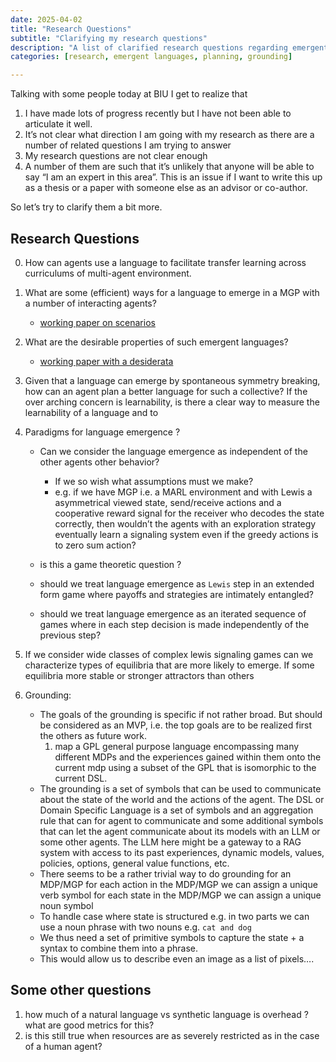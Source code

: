 ```yaml
---
date: 2025-04-02
title: "Research Questions"
subtitle: "Clarifying my research questions"
description: "A list of clarified research questions regarding emergent languages, planning, and grounding in multi-agent systems."
categories: [research, emergent languages, planning, grounding]

---
```



Talking with some people today at BIU I get to realize that 

1. I have made lots of progress recently but I have not been able to articulate it well.
2. It's not clear what direction I am going with my research as there are a number of related questions I am trying to answer
3. My research questions are not clear enough
4. A number of them are such that it's unlikely that anyone will be able to say "I am an expert in this area". This is an issue if I 
want to write this up as a thesis or a paper with someone else as an advisor or co-author.

So let's try to clarify them a bit more.

## Research Questions

0. How can agents use a language to facilitate transfer learning across curriculums of multi-agent environment.
1. What are some (efficient) ways for a language to emerge in a MGP with a number of interacting agents?
    - [working paper on scenarios](/posts/2025/2025-01-05-bifurcating-paths-to-signaling/index.qmd)
2. What are the desirable properties of such emergent languages?
    - [working paper with a desiderata](/posts/2025/2025-01-14-Desiderata-for-Emergent-Languages/index.qmd)
3. Given that a language can emerge by spontaneous symmetry breaking, how can an agent plan a better language for such a collective?
   If the over arching concern is learnability, is there a clear way to measure the learnability of a language and to 

4. Paradigms for language emergence ?
    - Can we consider the language emergence as independent of the other agents other behavior? 
        - If we so wish what assumptions must we make?
        - e.g. if we have MGP i.e. a MARL environment and with Lewis a asymmetrical viewed state, send/receive actions and a cooperative reward signal for the receiver who decodes the state correctly, then wouldn't the agents with an exploration strategy eventually learn a signaling system even if the greedy actions is to zero sum action?

    - is this a game theoretic question ?

    - should we treat language emergence as `Lewis` step in an extended form game where payoffs and strategies are intimately entangled?
    - should we treat language emergence as an iterated sequence of games where in each step decision is made independently of the previous step?
5. If we consider wide classes of complex lewis signaling games can we characterize types of equilibria that are more likely to emerge.
   If some equilibria more stable or stronger attractors than others
6. Grounding:
    - The goals of the grounding is specific if not rather broad. But should be considered as an MVP, i.e. the top goals are to be realized first the others as future work.
        1. map a GPL general purpose language encompassing many different MDPs 
        and the experiences gained within them onto the current mdp using a subset of the GPL that is isomorphic to the current DSL.
    - The grounding is a set of symbols that can be used to communicate about the state of the world and the actions of the agent.
    The DSL or Domain Specific Language is a set of symbols and an aggregation rule that can for agent to communicate and some additional symbols that can 
    let the agent communicate about its models with an LLM or some other agents.
    The LLM here might be a gateway to a RAG system with access to its past experiences, dynamic models, values, policies, options, general value functions, etc.     
    - There seems to be a rather trivial way to do grounding for an MDP/MGP
        for each action in the MDP/MGP we can assign a unique verb symbol
        for each state in the MDP/MGP we can assign a unique noun symbol
    - To handle case where state is structured e.g. in two parts we can use a noun phrase with two nouns e.g. `cat and dog`
    - We thus need a set of primitive symbols to capture the state + a syntax to combine them into a phrase.
    - This would allow us to describe even an image as a list of pixels....
    
    

## Some other questions

1. how much of a natural language vs synthetic language is overhead ? what are good metrics for this?
2. is this still true when resources are as severely restricted as in the case of a human agent?
    

